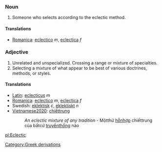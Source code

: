 ===Noun===
#Someone who selects according to the eclectic method.

====Translations====
*[[Romanica]]: [[eclectico]] ''m'', [[eclectica]] ''f''

===Adjective===

#Unrelated and unspecialized. Crossing a range or mixture of specialties.
#Selecting a mixture of what appear to be best of various doctrines, methods, or styles.

====Translations====
*[[Latin]]: [[eclecticus]] ''m''
*[[Romanica]]: [[eclectico]] ''m'', [[eclectica]] ''f''
*Swedish: [[eklektisk]] ''c'', [[eklektiskt]] ''n''
*[[Vietnamese2020]]: [[chiếttrung]]
*:''An eclectic mixture of any tradition'' - Mộtthứ [[hỗnhợp]] chiếttrung của bấtcứ [[truyềnthống]] nào 

[[pl:Eclectic]]
[[Category:Greek derivations]]